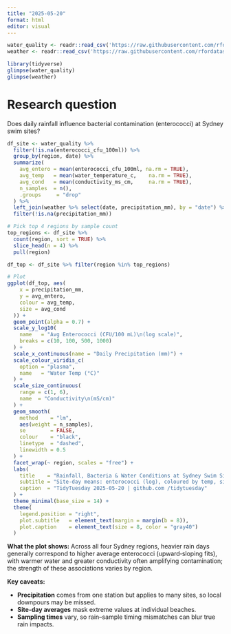 ```yaml
---
title: "2025-05-20"
format: html
editor: visual
---
```


```r

water_quality <- readr::read_csv('https://raw.githubusercontent.com/rfordatascience/tidytuesday/main/data/2025/2025-05-20/water_quality.csv')
weather <- readr::read_csv('https://raw.githubusercontent.com/rfordatascience/tidytuesday/main/data/2025/2025-05-20/weather.csv')
```
```r
library(tidyverse)
glimpse(water_quality)
glimpse(weather)
```
# Research question

Does daily rainfall influence bacterial contamination (enterococci) at Sydney swim sites?


```r
df_site <- water_quality %>%
  filter(!is.na(enterococci_cfu_100ml)) %>%
  group_by(region, date) %>%
  summarize(
    avg_entero = mean(enterococci_cfu_100ml, na.rm = TRUE),
    avg_temp   = mean(water_temperature_c,    na.rm = TRUE),
    avg_cond   = mean(conductivity_ms_cm,     na.rm = TRUE),
    n_samples  = n(),
    .groups     = "drop"
  ) %>%
  left_join(weather %>% select(date, precipitation_mm), by = "date") %>%
  filter(!is.na(precipitation_mm))

# Pick top 4 regions by sample count
top_regions <- df_site %>%
  count(region, sort = TRUE) %>%
  slice_head(n = 4) %>%
  pull(region)

df_top <- df_site %>% filter(region %in% top_regions)

# Plot
ggplot(df_top, aes(
    x = precipitation_mm,
    y = avg_entero,
    colour = avg_temp,
    size = avg_cond
  )) +
  geom_point(alpha = 0.7) +
  scale_y_log10(
    name   = "Avg Enterococci (CFU/100 mL)\n(log scale)",
    breaks = c(10, 100, 500, 1000)
  ) +
  scale_x_continuous(name = "Daily Precipitation (mm)") +
  scale_colour_viridis_c(
    option = "plasma",
    name   = "Water Temp (°C)"
  ) +
  scale_size_continuous(
    range = c(1, 6),
    name  = "Conductivity\n(mS/cm)"
  ) +
  geom_smooth(
    method    = "lm",
    aes(weight = n_samples),
    se        = FALSE,
    colour    = "black",
    linetype  = "dashed",
    linewidth = 0.5
  ) +
  facet_wrap(~ region, scales = "free") +
  labs(
    title    = "Rainfall, Bacteria & Water Conditions at Sydney Swim Sites",
    subtitle = "Site-day means: enterococci (log), coloured by temp, sized by conductivity",
    caption  = "TidyTuesday 2025-05-20 | github.com /tidytuesday"
  ) +
  theme_minimal(base_size = 14) +
  theme(
    legend.position = "right",
    plot.subtitle   = element_text(margin = margin(b = 8)),
    plot.caption    = element_text(size = 8, color = "gray40")
  )
```


**What the plot shows:** Across all four Sydney regions, heavier rain days generally correspond to higher average enterococci (upward‐sloping fits), with warmer water and greater conductivity often amplifying contamination; the strength of these associations varies by region.

**Key caveats:**

* **Precipitation** comes from one station but applies to many sites, so local downpours may be missed.
* **Site‐day averages** mask extreme values at individual beaches.
* **Sampling times** vary, so rain–sample timing mismatches can blur true rain impacts.


